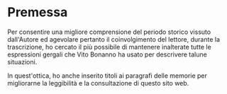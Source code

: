 # Premessa

Per consentire una migliore comprensione del periodo storico vissuto dall'Autore ed agevolare pertanto il coinvolgimento del lettore, durante la trascrizione, ho cercato il più possibile di mantenere inalterate tutte le espressioni gergali che Vito Bonanno ha usato per descrivere talune situazioni.

In quest'ottica, ho anche inserito titoli ai paragrafi delle memorie per migliorarne la leggibilità e la consultazione di questo sito web.
